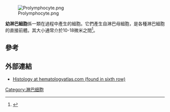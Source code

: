 [[File:Prolymphocyte.png|thumb]]


'''幼淋巴細胞'''係一類在{{link-en|淋巴細胞產生|lymphocytopoiesis}}過程中產生的細胞。它們產生自淋巴母細胞，是各種淋巴細胞的直接前體。其大小通常介於10-18微米之間<ref name="Rozenberg2011">{{cite book|author=Gillian Rozenberg|title=Microscopic Haematology: A Practical Guide for the Laboratory|url=http://books.google.com/books?id=a2fWUutmB64C&pg=PA106|accessdate=29 May 2011|date=23 March 2011|publisher=Elsevier Australia|isbn=978-0-7295-4072-8|pages=106–|archive-date=2013-06-05|archive-url=https://web.archive.org/web/20130605135947/http://books.google.com/books?id=a2fWUutmB64C&pg=PA106|dead-url=no}}</ref>。

==參考==
{{reflist}}

==外部連結==
* [http://www.hematologyatlas.com/maturationseq.htm Histology at hematologyatlas.com (found in sixth row)] {{Wayback|url=http://www.hematologyatlas.com/maturationseq.htm |date=20120205204846 }}

{{Lymphocytes}}

{{生物學小作品}}

[[Category:淋巴细胞|Category:淋巴细胞]]